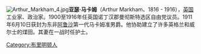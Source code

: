 [[File:Arthur_Markham_4.jpg|right]]'''亚瑟·马卡姆'''（Arthur Markham、1816 - 1916），[[英国|英国]]工业家、政治家。1900至1916年任英国诺丁汉郡曼彻斯特选区自由党议员。1911年6月10日获封为东非[[阿鲁沙|阿鲁沙]]第一代马卡姆准男爵。他协助建立了许多英格兰和威尔士的煤田。其妻在一战时任护士。

[[Category:布里明顿人|Category:布里明顿人]]